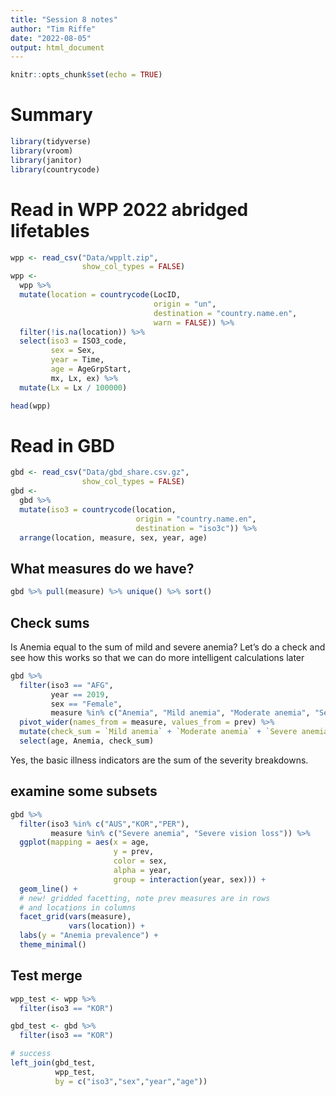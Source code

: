 ```yaml
---
title: "Session 8 notes"
author: "Tim Riffe"
date: "2022-08-05"
output: html_document
---
```


```r
knitr::opts_chunk$set(echo = TRUE)
```

# Summary

```r
library(tidyverse)
library(vroom)
library(janitor)
library(countrycode)
```


# Read in WPP 2022 abridged lifetables

```r


wpp <- read_csv("Data/wpplt.zip",
                show_col_types = FALSE)
wpp <-
  wpp %>% 
  mutate(location = countrycode(LocID,
                                origin = "un",
                                destination = "country.name.en",
                                warn = FALSE)) %>% 
  filter(!is.na(location)) %>% 
  select(iso3 = ISO3_code,
         sex = Sex,
         year = Time,
         age = AgeGrpStart,
         mx, Lx, ex) %>% 
  mutate(Lx = Lx / 100000)

head(wpp)
```


# Read in GBD

```r
gbd <- read_csv("Data/gbd_share.csv.gz",
                show_col_types = FALSE)
gbd <-
  gbd %>% 
  mutate(iso3 = countrycode(location,
                            origin = "country.name.en",
                            destination = "iso3c")) %>% 
  arrange(location, measure, sex, year, age)
```

## What measures do we have?

```r
gbd %>% pull(measure) %>% unique() %>% sort()
```

## Check sums
 
Is Anemia equal to the sum of mild and severe anemia? Let's do a check and see how this works so that we can do more intelligent calculations later

```r
gbd %>% 
  filter(iso3 == "AFG",
         year == 2019,
         sex == "Female",
         measure %in% c("Anemia", "Mild anemia", "Moderate anemia", "Severe anemia")) %>% 
  pivot_wider(names_from = measure, values_from = prev) %>% 
  mutate(check_sum = `Mild anemia` + `Moderate anemia` + `Severe anemia`) %>% 
  select(age, Anemia, check_sum)
```

Yes, the basic illness indicators are the sum of the severity breakdowns.

## examine some subsets
```r
gbd %>% 
  filter(iso3 %in% c("AUS","KOR","PER"),
         measure %in% c("Severe anemia", "Severe vision loss")) %>% 
  ggplot(mapping = aes(x = age,
                       y = prev,
                       color = sex,
                       alpha = year, 
                       group = interaction(year, sex))) +
  geom_line() +
  # new! gridded facetting, note prev measures are in rows
  # and locations in columns
  facet_grid(vars(measure), 
             vars(location)) +
  labs(y = "Anemia prevalence") +
  theme_minimal()
```


## Test merge



```r
wpp_test <- wpp %>% 
  filter(iso3 == "KOR")

gbd_test <- gbd %>% 
  filter(iso3 == "KOR")

# success
left_join(gbd_test,
          wpp_test,
          by = c("iso3","sex","year","age"))
```

